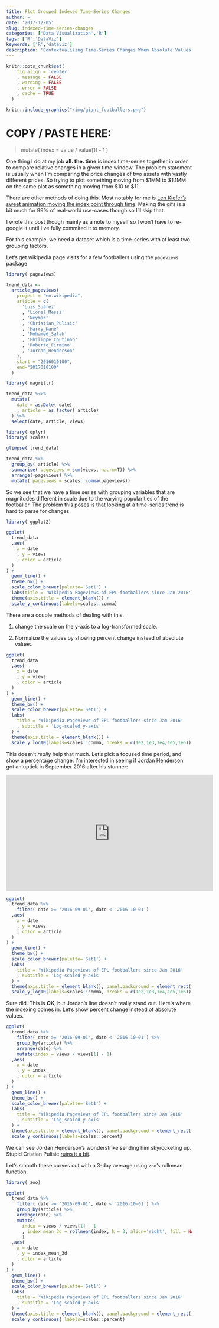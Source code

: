 ```yaml
---
title: Plot Grouped Indexed Time-Series Changes
author: ~
date: '2017-12-05'
slug: indexed-time-series-changes
categories: ['Data Visualization','R']
tags: ['R','DataViz']
keywords: ['R','dataviz']
description: 'Contextualizing Time-Series Changes When Absolute Values are Magnitudes Different'
---
```


```r

knitr::opts_chunk$set(
    fig.align = 'center'
    , message = FALSE
    , warning = FALSE
    , error = FALSE
    , cache = TRUE
  )

```


```r

knitr::include_graphics("/img/giant_footballers.png")

```

<h1>COPY / PASTE HERE: </h1>

> mutate( index = value / value[1] - 1 )

One thing I do at my job **all. the. time** is index time-series together in order to compare relative changes in a given time window. The problem statement is usually when I'm comparing the price changes of two assets with vastly different prices. So trying to plot something moving from $1MM to $1.1MM on the same plot as something moving from $10 to $11.

There are other methods of doing this. Most notably for me is [Len Kiefer's sweet animation moving the index point through time](http://lenkiefer.com/2017/05/23/index-start/). Making the gifs is a bit much for 99% of real-world use-cases though so I'll skip that.

I wrote this post though mainly as a note to myself so I won't have to re-google it until I've fully commited it to memory.

For this example, we need a dataset which is a time-series with at least two grouping factors.  

Let's get wikipedia page visits for a few footballers using the `pageviews` package

```r

library( pageviews)

trend_data <- 
  article_pageviews(
    project = "en.wikipedia",
    article = c(
      'Luis_Suárez'
      , 'Lionel_Messi'
      , 'Neymar'
      , 'Christian_Pulisic'
      , 'Harry_Kane'
      , 'Mohamed_Salah'
      , 'Philippe_Coutinho'
      , 'Roberto_Firmino'
      , 'Jordan_Henderson'
    ),
    start = "2016010100",
    end="2017010100"
  )

library( magrittr)

trend_data %<>%
  mutate(
    date = as.Date( date)
    , article = as.factor( article)
  ) %>% 
  select(date, article, views)

library( dplyr)
library( scales)

glimpse( trend_data)

trend_data %>%
  group_by( article) %>% 
  summarise( pageviews = sum(views, na.rm=T)) %>% 
  arrange(-pageviews) %>%
  mutate( pageviews = scales::comma(pageviews))

```

So we see that we have a time series with grouping variables that are magnitudes different in scale due to the varying popularities of the footballer. The problem this poses is that looking at a time-series trend is hard to parse for changes.

```r

library( ggplot2)

ggplot(
  trend_data
  ,aes(
    x = date
    , y = views
    , color = article
  )
) +
  geom_line() +
  theme_bw() +
  scale_color_brewer(palette='Set1') +
  labs(title = 'Wikipedia Pageviews of EPL footballers since Jan 2016') +
  theme(axis.title = element_blank()) +
  scale_y_continuous(labels=scales::comma)

```

There are a couple methods of dealing with this.

1. change the scale on the y-axis to a log-transformed scale.

2. Normalize the values by showing percent change instead of absolute values.


```r

ggplot(
  trend_data
  ,aes(
    x = date
    , y = views
    , color = article
  )
) +
  geom_line() +
  theme_bw() +
  scale_color_brewer(palette='Set1') +
  labs(
    title = 'Wikipedia Pageviews of EPL footballers since Jan 2016'
    , subtitle = 'Log-scaled y-axis'
  ) +
  theme(axis.title = element_blank()) +
  scale_y_log10(labels=scales::comma, breaks = c(1e2,1e3,1e4,1e5,1e6))

```

This doesn't *really* help that much. Let's pick a focused time period, and show a percentage change. I'm interested in seeing if Jordan Henderson got an uptick in September 2016 after his stunner:


<style> 
.video-container {
    position: relative;
    padding-bottom: 56.25%;
    padding-top: 35px;
    height: 0;
    overflow: hidden;
}
</style>

<div>
  <iframe width="560" height="315" src="https://www.youtube.com/embed/iK88-Z4KCro" frameborder="0" gesture="media" allow="encrypted-media" allowfullscreen></iframe>
</div>

```r

ggplot(
  trend_data %>%
    filter( date >= '2016-09-01', date < '2016-10-01')
  ,aes(
    x = date
    , y = views
    , color = article
  )
) +
  geom_line() +
  theme_bw() +
  scale_color_brewer(palette='Set1') +
  labs(
    title = 'Wikipedia Pageviews of EPL footballers since Jan 2016'
    , subtitle = 'Log-scaled y-axis'
  ) +
  theme(axis.title = element_blank(), panel.background = element_rect(fill='#E0E0E0')) +
  scale_y_log10(labels=scales::comma, breaks = c(1e2,1e3,1e4,1e5,1e6))

```

Sure did. This is **OK**, but Jordan's line doesn't really stand out. Here's where the indexing comes in. Let's show percent change instead of absolute values.

```r

ggplot(
  trend_data %>%
    filter( date >= '2016-09-01', date < '2016-10-01') %>% 
    group_by(article) %>% 
    arrange(date) %>% 
    mutate(index = views / views[1] - 1)
  ,aes(
    x = date
    , y = index
    , color = article
  )
) +
  geom_line() +
  theme_bw() +
  scale_color_brewer(palette='Set1') +
  labs(
    title = 'Wikipedia Pageviews of EPL footballers since Jan 2016'
    , subtitle = 'Log-scaled y-axis'
  ) +
  theme(axis.title = element_blank(), panel.background = element_rect(fill='#E0E0E0')) +
  scale_y_continuous(labels=scales::percent)

```

We can see Jordan Henderson's wonderstrike sending him skyrocketing up. Stupid Cristian Pulisic <a href='http://www.espn.co.uk/football/united-states/story/2945346/christian-pulisic-was-wonderful-in-united-states-win-jurgen-klinsmann?src=com' target='_blank'>ruins it a bit</a>.

Let's smooth these curves out with a 3-day average using `zoo`'s rollmean function.

```r

library( zoo)

ggplot(
  trend_data %>%
    filter( date >= '2016-09-01', date < '2016-10-01') %>% 
    group_by(article) %>% 
    arrange(date) %>% 
    mutate(
      index = views / views[1] - 1
      , index_mean_3d = rollmean(index, k = 3, align='right', fill = NA)
      )
  ,aes(
    x = date
    , y = index_mean_3d
    , color = article
  )
) +
  geom_line() +
  theme_bw() +
  scale_color_brewer(palette='Set1') +
  labs(
    title = 'Wikipedia Pageviews of EPL footballers since Jan 2016'
    , subtitle = 'Log-scaled y-axis'
  ) +
  theme(axis.title = element_blank(), panel.background = element_rect(fill='#E0E0E0')) +
  scale_y_continuous( labels=scales::percent)

```











